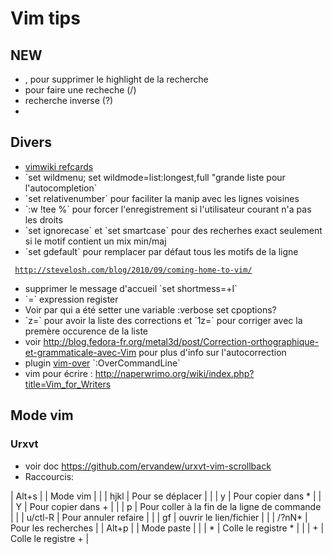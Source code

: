 = Vim tips =

== NEW ==
* ,<SPACE> pour supprimer le highlight de la recherche
* <SPACE> pour faire une recheche (/)
* <SHIFT><SPACE> recherche inverse (?)
* 
== Divers ==
* [http://vimwiki.googlecode.com/hg/misc/vimwikiqrc.pdf vimwiki refcards]
* `set wildmenu; set wildmode=list:longest,full "grande liste pour l'autocompletion`
* `set relativenumber` pour faciliter la manip avec les lignes voisines
* `:w !tee %` pour forcer l'enregistrement si l'utilisateur courant n'a pas les droits
* `set ignorecase` et `set smartcase` pour des recherhes exact seulement si le motif contient un mix min/maj
* `set gdefault` pour remplacer par défaut tous les motifs de la ligne
  http://stevelosh.com/blog/2010/09/coming-home-to-vim/
* supprimer le message d'accueil `set shortmess=+I`
* `<C-r>=` expression register
* Voir par qui a été setter une variable :verbose set cpoptions?
* `z=` pour avoir la liste des corrections et `1z=` pour corriger avec la premère occurence de la liste
* voir http://blog.fedora-fr.org/metal3d/post/Correction-orthographique-et-grammaticale-avec-Vim pour plus d'info sur l'autocorrection
* plugin [[https://github.com/osyo-manga/vim-over|vim-over]] `:OverCommandLine`
* vim pour écrire : http://naperwrimo.org/wiki/index.php?title=Vim_for_Writers

== Mode vim ==

=== Urxvt ===

* voir doc https://github.com/ervandew/urxvt-vim-scrollback
* Raccourcis:
| Alt+s |         | Mode vim                                     |
|       | hjkl    | Pour se déplacer                             |
|       | y       | Pour copier dans *                           |
|       | Y       | Pour copier dans +                           |
|       | p       | Pour coller à la fin de la ligne de commande |
|       | u/ctl-R | Pour annuler refaire                         |
|       | gf      | ouvrir le lien/fichier                       |
|       | /?nN*   | Pour les recherches                          |
| Alt+p |         | Mode paste                                   |
|       | *       | Colle le registre *                          |
|       | +       | Colle le registre +                          |
